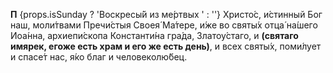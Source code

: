 **П** {props.isSunday ? 'Воскресы́й из ме́ртвых ' : ''}
Христо́с, и́стинный Бог наш, моли́твами Пречи́стыя Своея́ Ма́тере, и́же во святы́х отца́ на́шего Иоа́нна, архиепи́скопа Константи́на гра́да, Златоу́стаго, и **(святаго имярек, егоже есть храм и его же есть день)**, и всех святы́х, поми́лует и спасе́т нас, я́ко благ и человеколю́бец.
